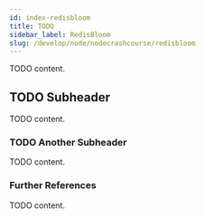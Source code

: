 ```yaml
---
id: index-redisbloom
title: TODO
sidebar_label: RedisBloom
slug: /develop/node/nodecrashcourse/redisbloom
---
```



TODO content.

## TODO Subheader

TODO content.

### TODO Another Subheader

TODO content.

### Further References

TODO content.
